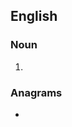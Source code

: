 ==English==

===Noun===
{{head|en|noun plural form}}

# {{plural of|hotcake|lang=en}}

===Anagrams===
* {{anagrams|en|choakest}}
